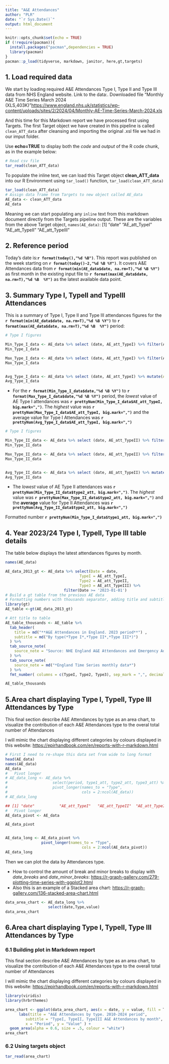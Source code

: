 ```yaml
---
title: "A&E Attendances"
author: "PLR"
date: "`r Sys.Date()`"
output: html_document
---
```


```r
knitr::opts_chunk$set(echo = TRUE) 
if (!require(pacman)){
  install.packages("pacman",dependencies = TRUE)
  library(pacman)
}
pacman::p_load(tidyverse, markdown, janitor, here,gt,targets)
```

## 1. Load required data 
  
We start by loading required A&E Attendances Type I, Type II and Type III data from NHS England website. Link to the data:. Downloaded file "Monthly A&E Time Series March 2024 (XLS,403K)"<https://www.england.nhs.uk/statistics/wp-content/uploads/sites/2/2024/04/Monthly-AE-Time-Series-March-2024.xls>

And this time for this Markdown report we have processed first using Targets. The first Target object we have created in this pipeline is called `clean_ATT_data` after cleansing and importing the original .xsl file we had in our \data imput folder.  

Use **echo=TRUE** to display both the *code* and *output* of the R code chunk, as in the example below: 

```r
# Read csv file
tar_read(clean_ATT_data)
```

To populate the inline text, we can load this Target object **clean_ATT_data** into our R Environment using `tar_load()` function, `tar_load(clean_ATT_data)`

```r
tar_load(clean_ATT_data)
# Assign data frame from Targets to new object called AE_data
AE_data <- clean_ATT_data
AE_data
```

Meaning we can start populating any `inline` text from this markdown document directly from the Targets pipeline output. These are the variables from the above Target object, `names(AE_data)`: [1] "date"           "AE_att_TypeI"   "AE_att_TypeII"  "AE_att_TypeIII"

## 2. Reference period  

Today's date is:**`r format(today(),"%d %B")`**. This report was published on the week starting on  **`r format(today()-2,"%d %B %Y")`**. It covers A&E Attendances data from **`r format(min(AE_data$date, na.rm=T),"%d %B %Y")`** as first month in the existing input file to **`r format(max(AE_data$date, na.rm=T),"%d %B 
%Y")`** as the latest available data point.

## 3. Summary Type I, TypeII and TypeIII Attendances

This is a summary of Type I, Type II and Type III attendances figures for the **`r format(min(AE_data$date, na.rm=T),"%d %B %Y")`** to **`r format(max(AE_data$date, na.rm=T),"%d %B 
%Y")`** period: 

```r
# Type I figures

Min_Type_I_data <- AE_data %>% select (date, AE_att_TypeI) %>% filter(AE_att_TypeI == min(AE_att_TypeI))
Min_Type_I_data

Max_Type_I_data <- AE_data %>% select (date, AE_att_TypeI) %>% filter(AE_att_TypeI == max(AE_att_TypeI))
Max_Type_I_data


Avg_Type_I_data <- AE_data %>% select (date, AE_att_TypeI) %>% mutate(AVG_type1_att = mean(AE_att_TypeI)) %>% filter(date == max(date))
Avg_Type_I_data
```

- For the **`r format(Min_Type_I_data$date,"%d %B %Y")`** to **`r format(Max_Type_I_data$date,"%d %B %Y")`** period, the *lowest* value of AE Type I attendances was **`r prettyNum(Min_Type_I_data$AE_att_TypeI, big.mark=",")`**. The *highest* value was **`r prettyNum(Max_Type_I_data$AE_att_TypeI, big.mark=",")`** and the average value for Type I Attendances was
**`r prettyNum(Avg_Type_I_data$AE_att_TypeI, big.mark=",")`**

```r
# Type I figures

Min_Type_II_data <- AE_data %>% select (date, AE_att_TypeII) %>% filter(AE_att_TypeII == min(AE_att_TypeII))
Min_Type_II_data

Max_Type_II_data <- AE_data %>% select (date, AE_att_TypeII) %>% filter(AE_att_TypeII == max(AE_att_TypeII))
Max_Type_II_data


Avg_Type_II_data <- AE_data %>% select (date, AE_att_TypeII) %>% mutate(AVG_type2_att = mean(AE_att_TypeII)) %>% filter(date == max(date))
Avg_Type_II_data
```

- The *lowest* value of AE Type II attendances was **`r prettyNum(Min_Type_II_data$type2_att, big.mark=",")`**. The *highest* value was **`r prettyNum(Max_Type_II_data$type2_att, big.mark=",")`** and the **average** value for Type II Attendances was
**`r prettyNum(Avg_Type_II_data$type2_att, big.mark=",")`**

Formatted number **`r prettyNum(Min_Type_I_data$type1_att, big.mark=",")`**

## 4. Year 2023/24 Type I, TypeII, Type III table details 

The table below displays the latest attendances figures by month. 

```r

names(AE_data)

AE_data_2013_gt <- AE_data %>% select(Date = date, 
                                 TypeI = AE_att_TypeI, 
                                 Type2 = AE_att_TypeII,
                                 Type3 = AE_att_TypeIII) %>% 
                          filter(Date >= '2023-01-01')
# Build a gt table from the previous AE data 
# Formatting numbers with thousands separator, adding title and subtitle
library(gt)
AE_table <-gt(AE_data_2013_gt) 

# Att title to table
AE_table_thousands <- AE_table %>% 
  tab_header(
    title = md("**A&E Attendances in England. 2023 period**") ,
    subtitle = md("By type(*Type I*,*Type II*,*Type III*)")
  ) %>% 
  tab_source_note(
    source_note = "Source: NHE England A&E Attendances and Emergency Admissions data"
  ) %>% 
  tab_source_note(
    source_note = md("*England Time Series monthly data*")
  ) %>% 
  fmt_number( columns = c(TypeI, Type2, Type3), sep_mark = ",", decimals = 0)

AE_table_thousands
```

## 5.Area chart displaying Type I, TypeII, Type III Attendances by Type

This final section describe A&E Attendances by type as an area chart, to visualize the contribution of each A&E Attendances type to the overal total number of Attendances

I will mimic the chart displaying different categories by colours displayed in this website:  <https://epirhandbook.com/en/reports-with-r-markdown.html>

```r
# First I need to re-shape this data set from wide to long format 
head(AE_data)
names(AE_data)
AE_data
#   Pivot longer
# AE_data_long <- AE_data %>% 
#                    select(period, type1_att, type2_att, type3_att) %>% 
#                    pivot_longer(names_to = "Type",
#                                 cols = 2:ncol(AE_data))
# AE_data_long
```
```r
## [1] "date"           "AE_att_TypeI"   "AE_att_TypeII"  "AE_att_TypeIII"
#   Pivot longer
AE_data_pivot <- AE_data

AE_data_pivot


AE_data_long <- AE_data_pivot %>% 
                pivot_longer(names_to = "Type",
                                  cols = 2:ncol(AE_data_pivot))
AE_data_long

```

Then we can plot the data by Attendances type. 

- How to control the amount of break and minor breaks to display with *date_breaks* and *date_minor_breaks*: <https://r-graph-gallery.com/279-plotting-time-series-with-ggplot2.html>
- Also this is an example of a Stacked area chart: <https://r-graph-gallery.com/136-stacked-area-chart.html>


```r


data_area_chart <- AE_data_long %>% 
                   select(date,Type,value) 
data_area_chart

```
## 6.Area chart displaying Type I, TypeII, Type III Attendances by Type

### 6.1 Building plot in Markdown report

This final section describe A&E Attendances by type as an area chart, to visualize the contribution of each A&E Attendances type to the overall total number of Attendances

I will mimic the chart displaying different categories by colours displayed in this website: <https://epirhandbook.com/en/reports-with-r-markdown.html>

```r
library(viridis)
library(hrbrthemes)

area_chart <- ggplot(data_area_chart, aes(x = date, y = value, fill = Type)) +
      labs(title = "A&E Attendances by type. 2010-2024 period",
         subtitle = "TypeI, TypeII, TypeIII A&E Attendances by month",
         x = "Period", y = "Value" ) +
  geom_area(alpha = 0.6, size = .5, colour = "white") 
area_chart

```

### 6.2 Using targets object 

```r
tar_read(area_chart)
```

